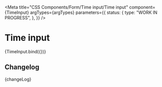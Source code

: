 
<Meta
  title="CSS Components/Form/Time input/Time input"
  component={TimeInput}
  argTypes={argTypes}
  parameters={{
    status: {
      type: "WORK IN PROGRESS",
    },
  }}
/>

# Time input

<Canvas>
  <Story name="Time input" args={defaultArgs}>
    {TimeInput.bind({})}
  </Story>
</Canvas>

<ArgsTable story="Time input" />

## Changelog

<Description>{changeLog}</Description>
